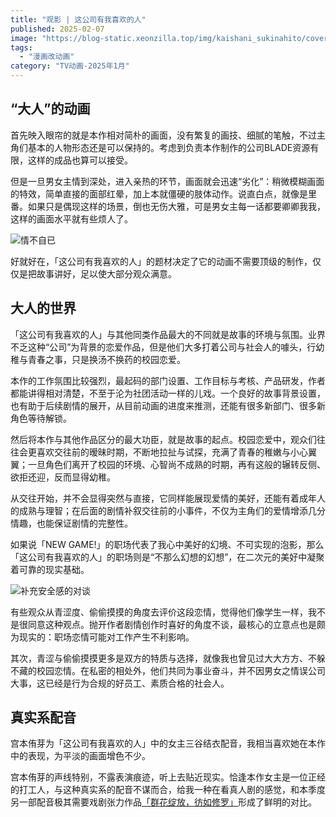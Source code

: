 ```yaml
---
title: "观影 | 这公司有我喜欢的人"
published: 2025-02-07
image: "https://blog-static.xeonzilla.top/img/kaishani_sukinahito/cover.avif"
tags:
  - "漫画改动画"
category: "TV动画-2025年1月"
---
```

## “大人”的动画
首先映入眼帘的就是本作相对简朴的画面，没有繁复的画技、细腻的笔触，不过主角们基本的人物形态还是可以保持的。考虑到负责本作制作的公司BLADE资源有限，这样的成品也算可以接受。

但是一旦男女主情到深处，进入亲热的环节，画面就会迅速“劣化”：稍微模糊画面的特效，简单直接的面部红晕，加上本就僵硬的肢体动作。说直白点，就像是里番。如果只是偶现这样的场景，倒也无伤大雅，可是男女主每一话都要卿卿我我，这样的画面水平就有些烦人了。

![情不自已](https://blog-static.xeonzilla.top/img/kaishani_sukinahito/01.avif "情不自已")

好就好在，「这公司有我喜欢的人」的题材决定了它的动画不需要顶级的制作，仅仅是把故事讲好，足以使大部分观众满意。

## 大人的世界
「这公司有我喜欢的人」与其他同类作品最大的不同就是故事的环境与氛围。业界不乏这种“公司”为背景的恋爱作品，但是他们大多打着公司与社会人的噱头，行幼稚与青春之事，只是换汤不换药的校园恋爱。

本作的工作氛围比较强烈，最起码的部门设置、工作目标与考核、产品研发，作者都能讲得相对清楚，不至于沦为社团活动一样的儿戏。一个良好的故事背景设置，也有助于后续剧情的展开，从目前动画的进度来推测，还能有很多新部门、很多新角色等待解锁。

然后将本作与其他作品区分的最大功臣，就是故事的起点。校园恋爱中，观众们往往会更喜欢交往前的暧昧时期，不断地拉扯与试探，充满了青春的稚嫩与小心翼翼；一旦角色们离开了校园的环境、心智尚不成熟的时期，再有这般的辗转反侧、欲拒还迎，反而显得幼稚。

从交往开始，并不会显得突然与直接，它同样能展现爱情的美好，还能有着成年人的成熟与理智；在后面的剧情补叙交往前的小事件，不仅为主角们的爱情增添几分情趣，也能保证剧情的完整性。

如果说「NEW GAME!」的职场代表了我心中美好的幻境、不可实现的泡影，那么「这公司有我喜欢的人」的职场则是“不那么幻想的幻想”，在二次元的美好中凝聚着可靠的现实基础。

![补充安全感的对谈](https://blog-static.xeonzilla.top/img/kaishani_sukinahito/02.avif "补充安全感的对谈")

有些观众从青涩度、偷偷摸摸的角度去评价这段恋情，觉得他们像学生一样，我不是很同意这种观点。抛开作者剧情创作时喜好的角度不谈，最核心的立意点也是颇为现实的：职场恋情可能对工作产生不利影响。

其次，青涩与偷偷摸摸更多是双方的特质与选择，就像我也曾见过大大方方、不躲不藏的校园恋情。在私密的相处外，他们共同为事业奋斗，并不因男女之情误公司大事，这已经是行为合规的好员工、素质合格的社会人。

## 真实系配音
宫本侑芽为「这公司有我喜欢的人」中的女主三谷结衣配音，我相当喜欢她在本作中的表现，为平淡的画面增色不少。

宫本侑芽的声线特别，不露表演痕迹，听上去贴近现实。恰逢本作女主是一位正经的打工人，与这种真实系的配音不谋而合，给我一种在看真人剧的感觉，和本季度另一部配音极其需要戏剧张力作品[「群花绽放，彷如修罗」](/posts/hanashura/)形成了鲜明的对比。
